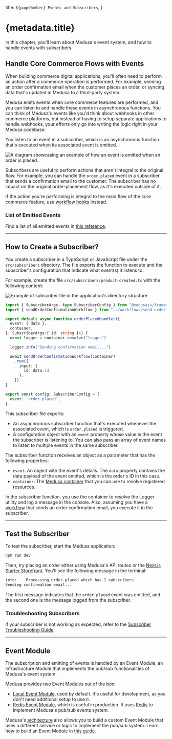   title: `${pageNumber} Events and Subscribers`,
}

# {metadata.title}

In this chapter, you’ll learn about Medusa's event system, and how to handle events with subscribers.

## Handle Core Commerce Flows with Events

When building commerce digital applications, you'll often need to perform an action after a commerce operation is performed. For example, sending an order confirmation email when the customer places an order, or syncing data that's updated in Medusa to a third-party system.

Medusa emits events when core commerce features are performed, and you can listen to and handle these events in asynchronous functions. You can think of Medusa's events like you'd think about webhooks in other commerce platforms, but instead of having to setup separate applications to handle webhooks, your efforts only go into writing the logic right in your Medusa codebase.

You listen to an event in a subscriber, which is an asynchronous function that's executed when its associated event is emitted.

![A diagram showcasing an example of how an event is emitted when an order is placed.](https://res.cloudinary.com/dza7lstvk/image/upload/v1732277948/Medusa%20Book/order-placed-event-example_e4e4kw.jpg)

Subscribers are useful to perform actions that aren't integral to the original flow. For example, you can handle the `order.placed` event in a subscriber that sends a confirmation email to the customer. The subscriber has no impact on the original order-placement flow, as it's executed outside of it.

<Note>

If the action you're performing is integral to the main flow of the core commerce feature, use [workflow hooks](../workflows/workflow-hooks/page.mdx) instead.

</Note>

### List of Emitted Events

Find a list of all emitted events in [this reference](!resources!/references/events).

---

## How to Create a Subscriber?

You create a subscriber in a TypeScript or JavaScript file under the `src/subscribers` directory. The file exports the function to execute and the subscriber's configuration that indicate what event(s) it listens to.

For example, create the file `src/subscribers/product-created.ts` with the following content:

![Example of subscriber file in the application's directory structure](https://res.cloudinary.com/dza7lstvk/image/upload/v1732866244/Medusa%20Book/subscriber-dir-overview_pusyeu.jpg)

```ts title="src/subscribers/product-created.ts"
import { SubscriberArgs, type SubscriberConfig } from "@medusajs/framework"
import { sendOrderConfirmationWorkflow } from "../workflows/send-order-confirmation"

export default async function orderPlacedHandler({
  event: { data },
  container,
}: SubscriberArgs<{ id: string }>) {
  const logger = container.resolve("logger")

  logger.info("Sending confirmation email...")

  await sendOrderConfirmationWorkflow(container)
    .run({
      input: {
        id: data.id,
      },
    })
}

export const config: SubscriberConfig = {
  event: `order.placed`,
}
```

This subscriber file exports:

- An asynchronous subscriber function that's executed whenever the associated event, which is `order.placed` is triggered.
- A configuration object with an `event` property whose value is the event the subscriber is listening to. You can also pass an array of event names to listen to multiple events in the same subscriber.

The subscriber function receives an object as a parameter that has the following properties:

- `event`: An object with the event's details. The `data` property contains the data payload of the event emitted, which is the order's ID in this case.
- `container`: The [Medusa container](../medusa-container/page.mdx) that you can use to resolve registered resources.

In the subscriber function, you use the container to resolve the Logger utility and log a message in the console. Also, assuming you have a [workflow](../workflows/page.mdx) that sends an order confirmation email, you execute it in the subscriber.

---

## Test the Subscriber

To test the subscriber, start the Medusa application:

```bash npm2yarn
npm run dev
```

Then, try placing an order either using Medusa's API routes or the [Next.js Starter Storefront](!resources!/nextjs-starter). You'll see the following message in the terminal:

```bash
info:    Processing order.placed which has 1 subscribers
Sending confirmation email...
```

The first message indicates that the `order.placed` event was emitted, and the second one is the message logged from the subscriber.

### Troubleshooting Subscribers

If your subscriber is not working as expected, refer to the [Subscriber Troubleshooting Guide](!resources!/troubleshooting/subscribers/not-working).

---

## Event Module

The subscription and emitting of events is handled by an Event Module, an Infrastructure Module that implements the pub/sub functionalities of Medusa's event system.

Medusa provides two Event Modules out of the box:

- [Local Event Module](!resources!/infrastructure-modules/event/local), used by default. It's useful for development, as you don't need additional setup to use it.
- [Redis Event Module](!resources!/infrastructure-modules/event/redis), which is useful in production. It uses [Redis](https://redis.io/) to implement Medusa's pub/sub events system.

Medusa's [architecture](../../introduction/architecture/page.mdx) also allows you to build a custom Event Module that uses a different service or logic to implement the pub/sub system. Learn how to build an Event Module in [this guide](!resources!/infrastructure-modules/event/create).
